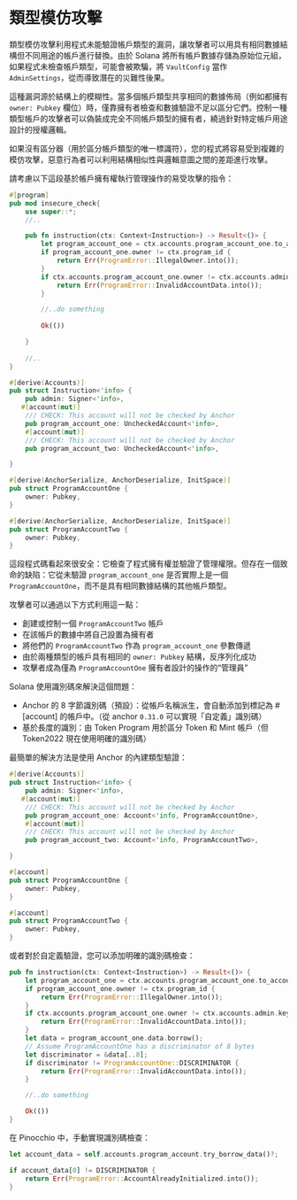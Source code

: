 
# 類型模仿攻擊

類型模仿攻擊利用程式未能驗證帳戶類型的漏洞，讓攻擊者可以用具有相同數據結構但不同用途的帳戶進行替換。由於 Solana 將所有帳戶數據存儲為原始位元組，如果程式未檢查帳戶類型，可能會被欺騙，將 `VaultConfig` 當作 `AdminSettings`，從而導致潛在的災難性後果。

這種漏洞源於結構上的模糊性。當多個帳戶類型共享相同的數據佈局（例如都擁有 `owner: Pubkey` 欄位）時，僅靠擁有者檢查和數據驗證不足以區分它們。控制一種類型帳戶的攻擊者可以偽裝成完全不同帳戶類型的擁有者，繞過針對特定帳戶用途設計的授權邏輯。

如果沒有區分器（用於區分帳戶類型的唯一標識符），您的程式將容易受到複雜的模仿攻擊，惡意行為者可以利用結構相似性與邏輯意圖之間的差距進行攻擊。

<ArticleSection name="Anchor" id="anchor" level="h2" />

請考慮以下這段基於帳戶擁有權執行管理操作的易受攻擊的指令：

```rust
#[program]
pub mod insecure_check{
    use super::*;
    //..

    pub fn instruction(ctx: Context<Instruction>) -> Result<()> {
        let program_account_one = ctx.accounts.program_account_one.to_account_info();
        if program_account_one.owner != ctx.program_id {
            return Err(ProgramError::IllegalOwner.into());
        }
        if ctx.accounts.program_account_one.owner != ctx.accounts.admin.key() {
            return Err(ProgramError::InvalidAccountData.into());
        }

        //..do something
    
        Ok(())

    }
        
    //..
}

#[derive(Accounts)]
pub struct Instruction<'info> {
    pub admin: Signer<'info>,
   #[account(mut)]
    /// CHECK: This account will not be checked by Anchor
    pub program_account_one: UncheckedAccount<'info>,
    #[account(mut)]
    /// CHECK: This account will not be checked by Anchor
    pub program_account_two: UncheckedAccount<'info>,

}

#[derive(AnchorSerialize, AnchorDeserialize, InitSpace)]
pub struct ProgramAccountOne {
    owner: Pubkey,
}

#[derive(AnchorSerialize, AnchorDeserialize, InitSpace)]
pub struct ProgramAccountTwo {
    owner: Pubkey,
}
```

這段程式碼看起來很安全：它檢查了程式擁有權並驗證了管理權限。但存在一個致命的缺陷：它從未驗證 `program_account_one` 是否實際上是一個 `ProgramAccountOne`，而不是具有相同數據結構的其他帳戶類型。

攻擊者可以通過以下方式利用這一點：
- 創建或控制一個 `ProgramAccountTwo` 帳戶
- 在該帳戶的數據中將自己設置為擁有者
- 將他們的 `ProgramAccountTwo` 作為 `program_account_one` 參數傳遞
- 由於兩種類型的帳戶具有相同的 `owner: Pubkey` 結構，反序列化成功
- 攻擊者成為僅為 `ProgramAccountOne` 擁有者設計的操作的“管理員”

Solana 使用識別碼來解決這個問題：
- Anchor 的 8 字節識別碼（預設）：從帳戶名稱派生，會自動添加到標記為 #[account] 的帳戶中。（從 anchor `0.31.0` 可以實現「自定義」識別碼）
- 基於長度的識別：由 Token Program 用於區分 Token 和 Mint 帳戶（但 Token2022 現在使用明確的識別碼）

最簡單的解決方法是使用 Anchor 的內建類型驗證：

```rust
#[derive(Accounts)]
pub struct Instruction<'info> {
    pub admin: Signer<'info>,
   #[account(mut)]
    /// CHECK: This account will not be checked by Anchor
    pub program_account_one: Account<'info, ProgramAccountOne>,
    #[account(mut)]
    /// CHECK: This account will not be checked by Anchor
    pub program_account_two: Account<'info, ProgramAccountTwo>,

}

#[account]
pub struct ProgramAccountOne {
    owner: Pubkey,
}

#[account]
pub struct ProgramAccountTwo {
    owner: Pubkey,
}
```

或者對於自定義驗證，您可以添加明確的識別碼檢查：

```rust
pub fn instruction(ctx: Context<Instruction>) -> Result<()> {
    let program_account_one = ctx.accounts.program_account_one.to_account_info();
    if program_account_one.owner != ctx.program_id {
        return Err(ProgramError::IllegalOwner.into());
    }
    if ctx.accounts.program_account_one.owner != ctx.accounts.admin.key() {
        return Err(ProgramError::InvalidAccountData.into());
    }
    let data = program_account_one.data.borrow();
    // Assume ProgramAccountOne has a discriminator of 8 bytes
    let discriminator = &data[..8];
    if discriminator != ProgramAccountOne::DISCRIMINATOR {
        return Err(ProgramError::InvalidAccountData.into());
    }

    //..do something

    Ok(())
}
```

<ArticleSection name="Pinocchio" id="pinocchio" level="h2" />

在 Pinocchio 中，手動實現識別碼檢查：

```rust
let account_data = self.accounts.program_account.try_borrow_data()?;

if account_data[0] != DISCRIMINATOR {
    return Err(ProgramError::AccountAlreadyInitialized.into());
}
```
